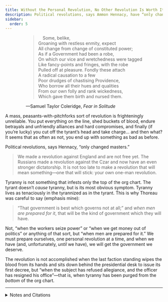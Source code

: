 ```yaml
---
title: Without the Personal Revolution, No Other Revolution Is Worth It
description: Political revolutions, says Ammon Hennacy, have “only changed masters.”
sidebar:
  order: 5
---
```

<div style="width: fit-content; margin-right: auto; margin-left: auto;">

>  Some, belike,<br />
> Groaning with restless enmity, expect<br />
> All change from change of constituted power;<br />
> As if a Government had been a robe,<br />
> On which our vice and wretchedness were tagged<br />
> Like fancy-points and fringes, with the robe<br />
> Pulled off at pleasure. Fondly these attach<br />
> A radical causation to a few<br />
> Poor drudges of chastising Providence,<br />
> Who borrow all their hues and qualities<br />
> From our own folly and rank wickedness,<br />
> Which gave them birth and nursed them.

—Samuel Taylor Coleridge, <i>Fear in Solitude</i>

</div>

A mass, peasants-with-pitchforks sort of revolution is frighteningly unreliable.
You put everything on the line, shed buckets of blood, endure betrayals and unfriendly alliances and hard compromises, and finally (if you’re lucky) you cut off the tyrant’s head and take charge… and then what?
It seems that as often as not, you end up with something as bad as before.

Political revolutions, says Hennacy, “only changed masters.”
> We made a revolution against England and are not free yet.
> The Russians made a revolution against the Czar and now have an even stronger dictatorship.
> It is not too late to make a revolution that will mean something—one that will stick: your own one-man revolution.

Tyranny is not something that infests only the top of the org chart.
The tyrant doesn’t <em>cause</em> tyranny, but is its most obvious symptom.
Tyranny lives as tenaciously in the tyrannized as in the tyrant.
This is why Thoreau was careful to say (emphasis mine):

> “That government is best which governs not at all;” and <em>when men are prepared for it</em>, that will be the kind of government which they will have.

Not, “when the workers seize power” or “when we get money out of politics” or anything of that sort, but “when men are prepared for it.”
We must prepare ourselves, one personal revolution at a time, and when we have (and, unfortunately, <em>until</em> we have), we will get the government we deserve.

The revolution is not accomplished when the last faction standing wipes the blood from its hands and sits down behind the presidential desk to issue its first decree, but “when the subject has refused allegiance, and the officer has resigned his office”—that is, when tyranny has been purged from the <em>bottom</em> of the org chart.

<hr />

<details>
<summary>Notes and Citations</summary>

* Hennacy, Ammon “In the East and Middle West; to Phoenix” <i>The Book of Ammon</i> (1970) [p. 250](https://archive.org/details/bookofammon0000ammo/page/250/mode/1up)
* Hennacy, Ammon “The One Man Revolution” <i>The Book of Ammon</i> (1970) [p. 166](https://archive.org/details/bookofammon0000ammo/page/166/mode/1up)
* Thoreau, H.D. [“Resistance to Civil Government”](https://sniggle.net/TPL/index5.php?entry=rtcg)

</details>
